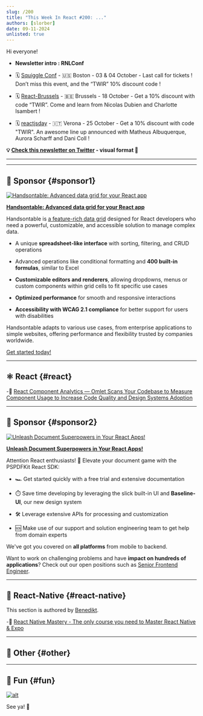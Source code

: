 ```yaml
---
slug: /200
title: "This Week In React #200: ..."
authors: [slorber]
date: 09-11-2024
unlisted: true
---
```


Hi everyone!

<Todo />

*   **Newsletter intro : RNLConf**
    
*   🗓️ [Squiggle Conf](https://2024.squiggleconf.com/?utm_source=thisweekinreact) - 🇺🇸 Boston - 03 & 04 October - Last call for tickets ! Don’t miss this event, and the “TWIR” 10% discount code !
    
*   🗓️ [React-Brussels](https://www.react.brussels/?utm_source=thisweekinreact) - 🇧🇪 Brussels - 18 October - Get a 10% discount with code “TWIR”. Come and learn from Nicolas Dubien and Charlotte Isambert !
    
*   🗓️ [reactjsday](https://2024.reactjsday.it/?utm_source=thisweekinreact) - 🇮🇹 Verona - 25 October - Get a 10% discount with code "TWIR". An awesome line up announced with Matheus Albuquerque, Aurora Scharff and Dani Coll !

<!-- truncate -->

**💡 [Check this newsletter on Twitter](https://slo.im/thread) - visual format 🎨**

---


<Support />

---

## 💸 Sponsor {#sponsor1}

[![Handsontable: Advanced data grid for your React app](/emails/issues/200/handsontable.jpg)](https://handsontable.com/docs/react-data-grid/?utm_source=thisweekinreact&utm_medium=newsletter&utm_campaign=twirsep11)

**[Handsontable: Advanced data grid for your React app](https://handsontable.com/docs/react-data-grid/?utm_source=thisweekinreact&utm_medium=newsletter&utm_campaign=twirsep11)**

Handsontable is [a feature-rich data grid](https://handsontable.com/demo?utm_source=thisweekinreact&utm_medium=newsletter&utm_campaign=twirsep11) designed for React developers who need a powerful, customizable, and accessible solution to manage complex data.

*   A unique **spreadsheet-like interface** with sorting, filtering, and CRUD operations
    
*   Advanced operations like conditional formatting and **400 built-in formulas**, similar to Excel
    
*   **Customizable editors and renderers**, allowing dropdowns, menus or custom components within grid cells to fit specific use cases
    
*   **Optimized performance** for smooth and responsive interactions
    
*   **Accessibility with WCAG 2.1 compliance** for better support for users with disabilities
    

Handsontable adapts to various use cases, from enterprise applications to simple websites, offering performance and flexibility trusted by companies worldwide.

[Get started today!](https://handsontable.com/docs/react-data-grid/?utm_source=thisweekinreact&utm_medium=newsletter&utm_campaign=twirsep11)

---

## ⚛️ React {#react}

<Todo />

-💸 [React Component Analytics — Omlet Scans Your Codebase to Measure Component Usage to Increase Code Quality and Design Systems Adoption](https://omlet.dev/?utm_campaign=partner_this-week-in-react_newsletter-quick-link-aug-2024)

<SubscribeFormEmbed placement="middle" />

---

## 💸 Sponsor {#sponsor2}

[![Unleash Document Superpowers in Your React Apps!](/emails/issues/200/pspdfkit.jpg)](https://pspdfkit.com/pdf-sdk/web)

**[Unleash Document Superpowers in Your React Apps!](https://pspdfkit.com/pdf-sdk/web)**

Attention React enthusiasts! 👋 Elevate your document game with the PSPDFKit React SDK:

*   🏎️ Get started quickly with a free trial and extensive documentation
    
*   ⏱️ Save time developing by leveraging the slick built-in UI and **Baseline-UI**, our new design system
    
*   🛠️ Leverage extensive APIs for processing and customization
    
*   🆘 Make use of our support and solution engineering team to get help from domain experts
    

We've got you covered on **all platforms** from mobile to backend.

Want to work on challenging problems and have **impact on hundreds of applications**? Check out our open positions such as [Senior Frontend Engineer](https://pspdfkit.bamboohr.com/careers/163).

---

## 📱 React-Native {#react-native}

This section is authored by [Benedikt](https://twitter.com/bndkt).

<Todo />

-💸 [React Native Mastery - The only course you need to Master React Native & Expo](https://notjust.dev/react-native-mastery?utm_source=twir&utm_medium=email)

---

## 🔀 Other {#other}

<Todo />

---

## 🤭 Fun {#fun}

<Todo />

[![alt](/emails/issues/122/meme.jpg)](https://twitter.com/TODOTODOTODOTODOTODOTODOTODOTODOTODOTODO)

See ya! 👋
